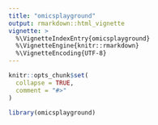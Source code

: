 ```yaml
---
title: "omicsplayground"
output: rmarkdown::html_vignette
vignette: >
  %\VignetteIndexEntry{omicsplayground}
  %\VignetteEngine{knitr::rmarkdown}
  %\VignetteEncoding{UTF-8}
---
```


```r
knitr::opts_chunk$set(
  collapse = TRUE,
  comment = "#>"
)
```

```r
library(omicsplayground)
```
